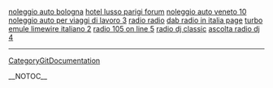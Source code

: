<a href= http://noleggio-auto.squirtingtits.cn/noleggio-auto-bologna.html >noleggio auto bologna</a>   <a href= http://hotel-parigi.squirtingtits.cn/hotel-lusso-parigi.html >hotel lusso parigi forum</a>   <a href= http://noleggio-auto.squirtingtits.cn/noleggio-auto-veneto.html >noleggio auto veneto 10</a>   <a href= http://noleggio-auto.squirtingtits.cn/noleggio-auto-per-viaggi-di-lavoro.html >noleggio auto per viaggi di lavoro 3</a>   <a href= http://radio.squirtingtits.cn/radio-radio.html >radio radio</a>   <a href= http://radio.squirtingtits.cn/dab-radio-in-italia.html >dab radio in italia page</a>   <a href= http://emule-italiano.squirtingtits.cn/turbo-emule-limewire-italiano.html >turbo emule limewire italiano 2</a>   <a href= http://radio.squirtingtits.cn/radio-105-on-line.html >radio 105 on line 5</a>   <a href= http://radio.squirtingtits.cn/radio-dj-classic.html >radio dj classic</a>   <a href= http://radio.squirtingtits.cn/ascolta-radio-dj.html >ascolta radio dj 4</a>
----
[[CategoryGitDocumentation]]

__NOTOC__